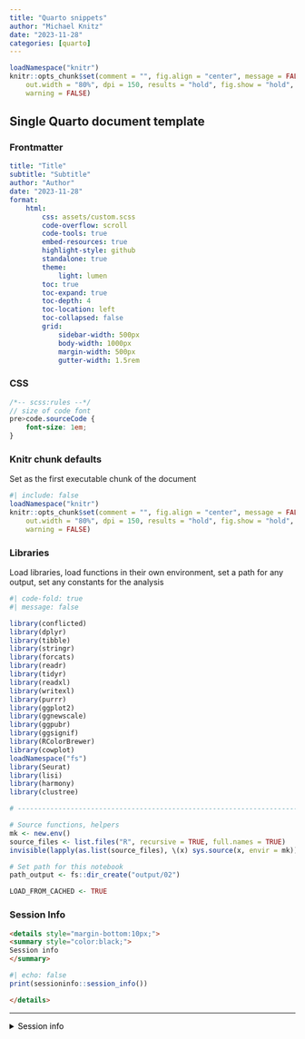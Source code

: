 ```yaml
---
title: "Quarto snippets"
author: "Michael Knitz"
date: "2023-11-28"
categories: [quarto]
---
```


```r
loadNamespace("knitr")
knitr::opts_chunk$set(comment = "", fig.align = "center", message = FALSE,
    out.width = "80%", dpi = 150, results = "hold", fig.show = "hold",
    warning = FALSE)
```

## Single Quarto document template

### Frontmatter

``` yaml
title: "Title"
subtitle: "Subtitle"
author: "Author"
date: "2023-11-28"
format:
    html:
        css: assets/custom.scss
        code-overflow: scroll
        code-tools: true
        embed-resources: true
        highlight-style: github
        standalone: true
        theme:
            light: lumen
        toc: true
        toc-expand: true
        toc-depth: 4
        toc-location: left
        toc-collapsed: false
        grid:
            sidebar-width: 500px
            body-width: 1000px
            margin-width: 500px
            gutter-width: 1.5rem
```


### CSS

``` scss
/*-- scss:rules --*/
// size of code font
pre>code.sourceCode {
    font-size: 1em;
}
```

### Knitr chunk defaults

Set as the first executable chunk of the document

``` r
#| include: false
loadNamespace("knitr")
knitr::opts_chunk$set(comment = "", fig.align = "center", message = FALSE,
    out.width = "80%", dpi = 150, results = "hold", fig.show = "hold",
    warning = FALSE)
```

### Libraries

Load libraries, load functions in their own environment, set a path for any output, set any constants for the analysis

``` r
#| code-fold: true
#| message: false

library(conflicted)
library(dplyr)
library(tibble)
library(stringr)
library(forcats)
library(readr)
library(tidyr)
library(readxl)
library(writexl)
library(purrr)
library(ggplot2)
library(ggnewscale)
library(ggpubr)
library(ggsignif)
library(RColorBrewer)
library(cowplot)
loadNamespace("fs")
library(Seurat)
library(lisi)
library(harmony)
library(clustree)

# ------------------------------------------------------------------------------

# Source functions, helpers
mk <- new.env()
source_files <- list.files("R", recursive = TRUE, full.names = TRUE)
invisible(lapply(as.list(source_files), \(x) sys.source(x, envir = mk)))

# Set path for this notebook
path_output <- fs::dir_create("output/02")

LOAD_FROM_CACHED <- TRUE
```

### Session Info

``` html
<details style="margin-bottom:10px;">
<summary style="color:black;">
Session info
</summary>
```

``` r
#| echo: false
print(sessioninfo::session_info())
```


``` html
</details>
```

---------------------

<details style="margin-bottom:10px;">
<summary style="color:black;">
Session info
</summary>

```r
print(sessioninfo::session_info())
```

</details>
